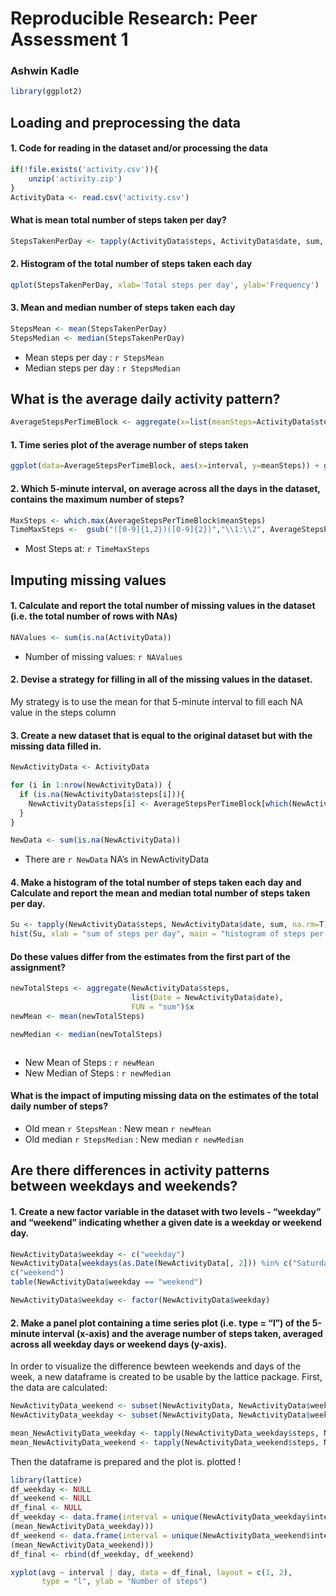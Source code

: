 # Reproducible Research: Peer Assessment 1
### Ashwin Kadle

```{r, echo=FALSE, results='hide', warning=FALSE}
library(ggplot2)
```

## Loading and preprocessing the data

#### 1. Code for reading in the dataset and/or processing the data

```{r}
if(!file.exists('activity.csv')){
    unzip('activity.zip')
}
ActivityData <- read.csv('activity.csv')
```

#### What is mean total number of steps taken per day?

```{r}
StepsTakenPerDay <- tapply(ActivityData$steps, ActivityData$date, sum, na.rm=T)
```

#### 2. Histogram of the total number of steps taken each day

```{r}
qplot(StepsTakenPerDay, xlab='Total steps per day', ylab='Frequency')
```

#### 3. Mean and median number of steps taken each day

```{r}
StepsMean <- mean(StepsTakenPerDay)
StepsMedian <- median(StepsTakenPerDay)
```

* Mean steps per day    : `r StepsMean`
* Median steps per day  : `r StepsMedian`

## What is the average daily activity pattern?

```{r}
AverageStepsPerTimeBlock <- aggregate(x=list(meanSteps=ActivityData$steps), by=list(interval=ActivityData$interval), FUN=mean, na.rm=TRUE)
```

#### 1. Time series plot of the average number of steps taken

```{r}
ggplot(data=AverageStepsPerTimeBlock, aes(x=interval, y=meanSteps)) + geom_line() + xlab("5-minute interval") + ylab("Average number of steps taken") 
```

#### 2. Which 5-minute interval, on average across all the days in the dataset, contains the maximum number of steps? 

```{r}
MaxSteps <- which.max(AverageStepsPerTimeBlock$meanSteps)
TimeMaxSteps <-  gsub("([0-9]{1,2})([0-9]{2})","\\1:\\2", AverageStepsPerTimeBlock[MaxSteps,'interval'])
```

* Most Steps at: `r TimeMaxSteps`

## Imputing missing values

#### 1. Calculate and report the total number of missing values in the dataset (i.e. the total number of rows with NAs)

```{r}
NAValues <- sum(is.na(ActivityData))

```

* Number of missing values: `r NAValues`

#### 2. Devise a strategy for filling in all of the missing values in the dataset.

My strategy is to use the mean for that 5-minute interval to fill each NA value in the steps column

#### 3. Create a new dataset that is equal to the original dataset but with the missing data filled in.

```{r}
NewActivityData <- ActivityData 

for (i in 1:nrow(NewActivityData)) {
  if (is.na(NewActivityData$steps[i])){
    NewActivityData$steps[i] <- AverageStepsPerTimeBlock[which(NewActivityData$interval[i]==AverageStepsPerTimeBlock$interval), ]$meanSteps
  }
}

NewData <- sum(is.na(NewActivityData))

```
* There are `r NewData` NA's in NewActivityData

#### 4. Make a histogram of the total number of steps taken each day and Calculate and report the mean and median total number of steps taken per day. 

```{r}
Su <- tapply(NewActivityData$steps, NewActivityData$date, sum, na.rm=T)
hist(Su, xlab = "sum of steps per day", main = "histogram of steps per day")
```

#### Do these values differ from the estimates from the first part of the assignment?

```{r}
newTotalSteps <- aggregate(NewActivityData$steps, 
                           list(Date = NewActivityData$date), 
                           FUN = "sum")$x
newMean <- mean(newTotalSteps)

newMedian <- median(newTotalSteps)



```
* New Mean of Steps   : `r newMean` 
* New Median of Steps : `r newMedian`

#### What is the impact of imputing missing data on the estimates of the total daily number of steps?

* Old mean `r StepsMean` : New mean  `r newMean`
* Old median `r StepsMedian` : New median  `r newMedian`

## Are there differences in activity patterns between weekdays and weekends?

#### 1. Create a new factor variable in the dataset with two levels - "weekday" and "weekend" indicating whether a given date is a weekday or weekend day.

```{r}


NewActivityData$weekday <- c("weekday")
NewActivityData[weekdays(as.Date(NewActivityData[, 2])) %in% c("Saturday", "Sunday", "saturday", "sunday"), ][4] <- 
c("weekend")
table(NewActivityData$weekday == "weekend")

NewActivityData$weekday <- factor(NewActivityData$weekday)
```

#### 2. Make a panel plot containing a time series plot (i.e. type = "l") of the 5-minute interval (x-axis) and the average number of steps taken, averaged across all weekday days or weekend days (y-axis).

In order to visualize the difference bewteen weekends and days of the week, a new dataframe is created to be usable by the lattice package. First, 
the data are calculated:

```{r}
NewActivityData_weekend <- subset(NewActivityData, NewActivityData$weekday == "weekend")
NewActivityData_weekday <- subset(NewActivityData, NewActivityData$weekday == "weekday")

mean_NewActivityData_weekday <- tapply(NewActivityData_weekday$steps, NewActivityData_weekday$interval, mean)
mean_NewActivityData_weekend <- tapply(NewActivityData_weekend$steps, NewActivityData_weekend$interval, mean)
```

Then the dataframe is prepared and the plot is. plotted !

```{r, warning=FALSE}
library(lattice)
df_weekday <- NULL
df_weekend <- NULL
df_final <- NULL
df_weekday <- data.frame(interval = unique(NewActivityData_weekday$interval), avg = as.numeric(mean_NewActivityData_weekday), day = rep("weekday", length
(mean_NewActivityData_weekday)))
df_weekend <- data.frame(interval = unique(NewActivityData_weekend$interval), avg = as.numeric(mean_NewActivityData_weekend), day = rep("weekend", length
(mean_NewActivityData_weekend)))
df_final <- rbind(df_weekday, df_weekend)
```


```{r}
xyplot(avg ~ interval | day, data = df_final, layout = c(1, 2), 
       type = "l", ylab = "Number of steps")

```

